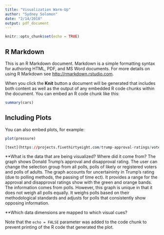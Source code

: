 ```yaml
---
title: "Visualization Warm-Up"
author: "Sydney Solomon"
date: "2/14/2018"
output: pdf_document
---
```


```r
knitr::opts_chunk$set(echo = TRUE)
```

## R Markdown

This is an R Markdown document. Markdown is a simple formatting syntax for authoring HTML, PDF, and MS Word documents. For more details on using R Markdown see <http://rmarkdown.rstudio.com>.

When you click the **Knit** button a document will be generated that includes both content as well as the output of any embedded R code chunks within the document. You can embed an R code chunk like this:

```r
summary(cars)
```

## Including Plots

You can also embed plots, for example:

```r
plot(pressure)
```

```r
[text](https://projects.fivethirtyeight.com/trump-approval-ratings/voters/)
```

**What is the data that are being visualized? Where did it come from?
The graph shows Donald Trump's approval and disapproval rating. The user can change the selection group from all polls, polls of likely or registered voters and polls of adults. The graph accounts for uncertaininty in Trump's rating (due to polling methods, the passing of time ect). It provides a range for the approval and disapproval ratings show with the green and orange bands. The information comes from polls. However, this graph is unique in that it does not weigh all polls equally. It weighs polls based on their methodological standards and adjusts for polls that consistently show opposing information. 

**Which data dimensions are mapped to which visual cues?


Note that the `echo = FALSE` parameter was added to the code chunk to prevent printing of the R code that generated the plot.
